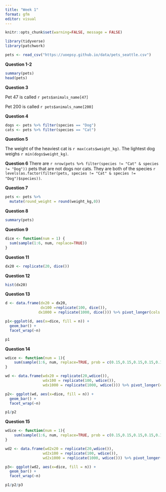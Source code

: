```yaml
---
title: "Week 1"
format: gfm
editor: visual
---
```


```r
knitr::opts_chunk$set(warning=FALSE, message = FALSE)

library(tidyverse)
library(patchwork)

pets <- read_csv("https://uoepsy.github.io/data/pets_seattle.csv")
```

**Question 1-2**

```r
summary(pets)
head(pets)
```

**Question 3**

Pet 47 is called `r pets$animals_name[47]`

Pet 200 is called `r pets$animals_name[200]`

**Question 4**

```r
dogs <- pets %>% filter(species == "Dog")
cats <- pets %>% filter(species == "Cat")
```

**Question 5**

The weight of the heaviest cat is `r max(cats$weight_kg)`. The lightest dog weighs `r min(dogs$weight_kg)`.

**Question 6** There are `r nrow(pets %>% filter(species != "Cat" & species != "Dog"))` pets that are not dogs nor cats. They are both of the species `r levels(as.factor(filter(pets, species != "Cat" & species != "Dog")$species))`.

**Question 7**

```r
pets <- pets %>%
  mutate(round_weight = round(weight_kg,0))
```

**Question 8**

```r
summary(pets)
```

**Question 9**

```r
dice <- function(num = 1) {
  sum(sample(1:6, num, replace=TRUE))
}
```

**Question 11**

```r
dx20 <- replicate(20, dice())
```

**Question 12**

```r
hist(dx20)
```

**Question 13**

```r
d <- data.frame(dx20 = dx20,
                dx100 =replicate(100, dice()),
               dx1000 = replicate(1000, dice())) %>% pivot_longer(cols = c(dx20,dx100,dx1000), names_to = "n", values_to = "dice", names_prefix = "dx")

p1<-ggplot(d, aes(x=dice, fill = n)) +
  geom_bar() +
  facet_wrap(~n) 

p1
```

**Question 14**

```r
wdice <- function(num = 1){
    sum(sample(1:6, num, replace=TRUE, prob = c(0.15,0.15,0.15,0.15,0.15,0.25)))
}

wd <- data.frame(wdx20 = replicate(20,wdice()),
                 wdx100 = replicate(100, wdice()),
                 wdx1000 = replicate(1000, wdice())) %>% pivot_longer(cols = c(wdx20,wdx100,wdx1000), names_to = "n", values_to = "dice", names_prefix = "wdx")

p2<- ggplot(wd, aes(x=dice, fill = n)) +
  geom_bar() +
  facet_wrap(~n)

p1/p2
```

**Question 15**

```r
wdice <- function(num = 1){
    sum(sample(1:6, num, replace=TRUE, prob = c(0.15,0.15,0.15,0.15,0.15,0.5)))
}

wd2 <- data.frame(wd2x20 = replicate(20,wdice()),
                 wd2x100 = replicate(100, wdice()),
                 wd2x1000 = replicate(1000, wdice())) %>% pivot_longer(cols = c(wd2x20,wd2x100,wd2x1000), names_to = "n", values_to = "dice", names_prefix = "wd2x")

p3<- ggplot(wd2, aes(x=dice, fill = n)) +
  geom_bar() +
  facet_wrap(~n)

p1/p2/p3
```
